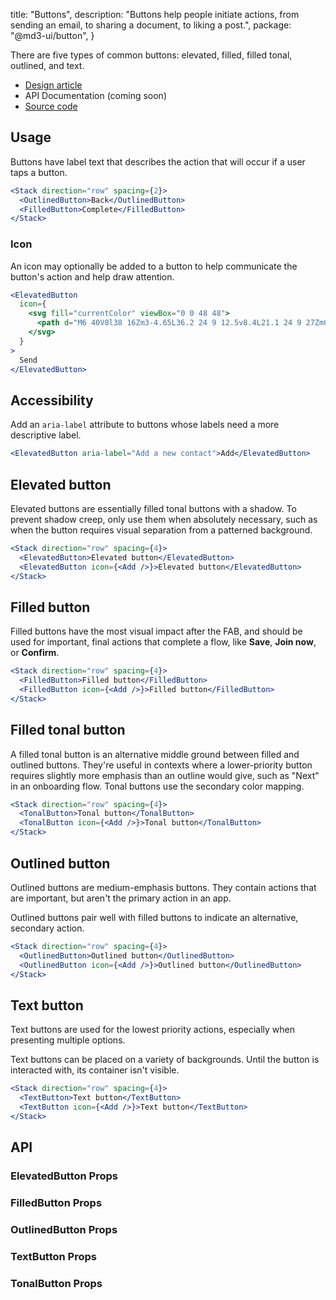 
  title: "Buttons",
  description:
    "Buttons help people initiate actions, from sending an email, to sharing a document, to liking a post.",
  package: "@md3-ui/button",
}

There are five types of common buttons: elevated, filled, filled tonal,
outlined, and text.

- [Design article](https://m3.material.io/components/buttons)
- API Documentation (coming soon)
- [Source code](https://github.com/efoken/md3-ui/tree/main/packages/button)

<Divider />

## Usage

Buttons have label text that describes the action that will occur if a user taps
a button.

```jsx
<Stack direction="row" spacing={2}>
  <OutlinedButton>Back</OutlinedButton>
  <FilledButton>Complete</FilledButton>
</Stack>
```

### Icon

An icon may optionally be added to a button to help communicate the button's
action and help draw attention.

```jsx
<ElevatedButton
  icon={
    <svg fill="currentColor" viewBox="0 0 48 48">
      <path d="M6 40V8l38 16Zm3-4.65L36.2 24 9 12.5v8.4L21.1 24 9 27Zm0 0V12.5 27Z" />
    </svg>
  }
>
  Send
</ElevatedButton>
```

## Accessibility

Add an `aria-label` attribute to buttons whose labels need a more descriptive
label.

```jsx live=false
<ElevatedButton aria-label="Add a new contact">Add</ElevatedButton>
```

## Elevated button

Elevated buttons are essentially filled tonal buttons with a shadow. To prevent
shadow creep, only use them when absolutely necessary, such as when the button
requires visual separation from a patterned background.

```jsx
<Stack direction="row" spacing={4}>
  <ElevatedButton>Elevated button</ElevatedButton>
  <ElevatedButton icon={<Add />}>Elevated button</ElevatedButton>
</Stack>
```

## Filled button

Filled buttons have the most visual impact after the FAB, and should be used for
important, final actions that complete a flow, like **Save**, **Join now**, or
**Confirm**.

```jsx
<Stack direction="row" spacing={4}>
  <FilledButton>Filled button</FilledButton>
  <FilledButton icon={<Add />}>Filled button</FilledButton>
</Stack>
```

## Filled tonal button

A filled tonal button is an alternative middle ground between filled and
outlined buttons. They're useful in contexts where a lower-priority button
requires slightly more emphasis than an outline would give, such as "Next" in an
onboarding flow. Tonal buttons use the secondary color mapping.

```jsx
<Stack direction="row" spacing={4}>
  <TonalButton>Tonal button</TonalButton>
  <TonalButton icon={<Add />}>Tonal button</TonalButton>
</Stack>
```

## Outlined button

Outlined buttons are medium-emphasis buttons. They contain actions that are
important, but aren't the primary action in an app.

Outlined buttons pair well with filled buttons to indicate an alternative,
secondary action.

```jsx
<Stack direction="row" spacing={4}>
  <OutlinedButton>Outlined button</OutlinedButton>
  <OutlinedButton icon={<Add />}>Outlined button</OutlinedButton>
</Stack>
```

## Text button

Text buttons are used for the lowest priority actions, especially when
presenting multiple options.

Text buttons can be placed on a variety of backgrounds. Until the button is
interacted with, its container isn't visible.

```jsx
<Stack direction="row" spacing={4}>
  <TextButton>Text button</TextButton>
  <TextButton icon={<Add />}>Text button</TextButton>
</Stack>
```

## API

### ElevatedButton Props

<PropsTable of="ElevatedButton" />

### FilledButton Props

<PropsTable of="FilledButton" />

### OutlinedButton Props

<PropsTable of="OutlinedButton" />

### TextButton Props

<PropsTable of="TextButton" />

### TonalButton Props

<PropsTable of="TonalButton" />

